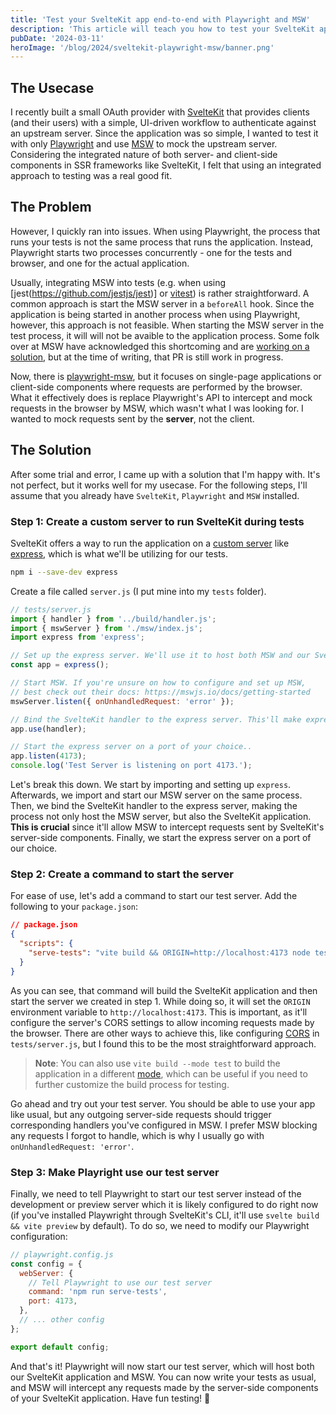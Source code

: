 ```yaml
---
title: 'Test your SvelteKit app end-to-end with Playwright and MSW'
description: 'This article will teach you how to test your SvelteKit app end-to-end with Playwright and MSW. It targets usecases where your SvelteKit app is consuming data from upstream APIs and you want to test the app in isolation, but both server- and client-side components in an end-to-end fashion.'
pubDate: '2024-03-11'
heroImage: '/blog/2024/sveltekit-playwright-msw/banner.png'
---
```



## The Usecase

I recently built a small OAuth provider with [SvelteKit](https://kit.svelte.dev/) that provides clients (and their users) with a simple, UI-driven workflow to authenticate against an upstream server. Since the application was so simple, I wanted to test it with only [Playwright](https://playwright.dev) and use [MSW](https://github.com/mswjs/msw) to mock the upstream server. Considering the integrated nature of both server- and client-side components in SSR frameworks like SvelteKit, I felt that using an integrated approach to testing was a real good fit.

## The Problem

However, I quickly ran into issues. When using Playwright, the process that runs your tests is not the same process that runs the application. Instead, Playwright starts two processes concurrently - one for the tests and browser, and one for the actual application.

Usually, integrating MSW into tests (e.g. when using [jest(https://github.com/jestjs/jest)] or [vitest](https://vitest.dev/)) is rather straightforward. A common approach is start the MSW server in a `beforeAll` hook. Since the application is being started in another process when using Playwright, however, this approach is not feasible. When starting the MSW server in the test process, it will will not be avaible to the application process. Some folk over at MSW have acknowledged this shortcoming and are [working on a solution](https://github.com/mswjs/msw/pull/1617), but at the time of writing, that PR is still work in progress.

Now, there is [playwright-msw](https://github.com/valendres/playwright-msw), but it focuses on single-page applications or client-side components where requests are performed by the browser. What it effectively does is replace Playwright's API to intercept and mock requests in the browser by MSW, which wasn't what I was looking for. I wanted to mock requests sent by the **server**, not the client.

## The Solution

After some trial and error, I came up with a solution that I'm happy with. It's not perfect, but it works well for my usecase. For the following steps, I'll assume that you already have `SvelteKit`, `Playwright` and `MSW` installed.

### Step 1: Create a custom server to run SvelteKit during tests

SvelteKit offers a way to run the application on a [custom server](https://kit.svelte.dev/docs/adapter-node#custom-server) like [express](https://github.com/expressjs/express), which is what we'll be utilizing for our tests.

```bash
npm i --save-dev express
```

Create a file called `server.js` (I put mine into my `tests` folder).

```js
// tests/server.js
import { handler } from '../build/handler.js';
import { mswServer } from './msw/index.js';
import express from 'express';

// Set up the express server. We'll use it to host both MSW and our SvelteKit application.
const app = express();

// Start MSW. If you're unsure on how to configure and set up MSW,
// best check out their docs: https://mswjs.io/docs/getting-started
mswServer.listen({ onUnhandledRequest: 'error' });

// Bind the SvelteKit handler to the express server. This'll make express host the SvelteKit application.
app.use(handler);

// Start the express server on a port of your choice..
app.listen(4173);
console.log('Test Server is listening on port 4173.');
```

Let's break this down. We start by importing and setting up `express`. Afterwards, we import and start our MSW server on the same process. Then, we bind the SvelteKit handler to the express server, making the process not only host the MSW server, but also the SvelteKit application. **This is crucial** since it'll allow MSW to intercept requests sent by SvelteKit's server-side components. Finally, we start the express server on a port of our choice.

### Step 2: Create a command to start the server

For ease of use, let's add a command to start our test server. Add the following to your `package.json`:

```json
// package.json
{
  "scripts": {
    "serve-tests": "vite build && ORIGIN=http://localhost:4173 node tests/server.js"
  }
}
```

As you can see, that command will build the SvelteKit application and then start the server we created in step 1. While doing so, it will set the `ORIGIN` environment variable to `http://localhost:4173`. This is important, as it'll configure the server's CORS settings to allow incoming requests made by the browser. There are other ways to achieve this, like configuring [CORS](https://www.npmjs.com/package/cors) in `tests/server.js`, but I found this to be the most straightforward approach.

> **Note**: You can also use `vite build --mode test` to build the application in a different [mode](https://vitejs.dev/guide/env-and-mode), which can be useful if you need to further customize the build process for testing.

Go ahead and try out your test server. You should be able to use your app like usual, but any outgoing server-side requests should trigger corresponding handlers you've configured in MSW. I prefer MSW blocking any requests I forgot to handle, which is why I usually go with `onUnhandledRequest: 'error'`.

### Step 3: Make Playright use our test server

Finally, we need to tell Playwright to start our test server instead of the development or preview server which it is likely configured to do right now (if you've installed Playwright through SvelteKit's CLI, it'll use `svelte build && vite preview` by default). To do so, we need to modify our Playwright configuration:

```js
// playwright.config.js
const config = {
  webServer: {
    // Tell Playwright to use our test server
    command: 'npm run serve-tests',
    port: 4173,
  },
  // ... other config
};

export default config;
```

And that's it! Playwright will now start our test server, which will host both our SvelteKit application and MSW. You can now write your tests as usual, and MSW will intercept any requests made by the server-side components of your SvelteKit application. Have fun testing! 🎉

